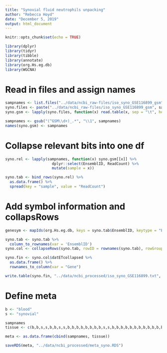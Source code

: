 ```yaml
---
title: "Synovial fluid neutrophils unpacking"
author: "Rebecca Hoyd"
date: "December 5, 2019"
output: html_document
---
```


```r
knitr::opts_chunk$set(echo = TRUE)

library(dplyr)
library(tidyr)
library(tibble)
library(annotate)
library(org.Hs.eg.db)
library(WGCNA)
```

# Read in files and assign names
```r
sampnames <- list.files("../data/ncbi_raw-files/iso_syno_GSE116899_gsm")
syno.files <- paste("../data/ncbi_raw-files/iso_syno_GSE116899_gsm", sampnames, sampnames, sep = "/")
syno.gsm <- lapply(syno.files, function(x) read.table(x, sep = "\t", header = TRUE, stringsAsFactors = FALSE))
```

```r
sampnames <- gsub("(^GSM\\d+)_.*", "\\1", sampnames)
names(syno.gsm) <- sampnames
```

# Collapse relevant bits into one df
```r
syno.rel <- lapply(sampnames, function(x) syno.gsm[[x]] %>% 
                     dplyr::select(EnsemblID, ReadCount) %>%
                     mutate(sample = x))

syno.tab <- bind_rows(syno.rel) %>%
  as.data.frame() %>%
  spread(key = "sample", value = "ReadCount")
```

# Add symbol information and collapsRows
```r
genesym <- mapIds(org.Hs.eg.db, keys = syno.tab$EnsemblID, keytype = "ENSEMBL", column = "SYMBOL")
```

```r
syno.tab <- syno.tab %>%
  column_to_rownames(var = 'EnsemblID')
syno.col <- collapseRows(syno.tab, rowID = rownames(syno.tab), rowGroup = genesym)

syno.fin <- syno.col$datETcollapsed %>%
  as.data.frame() %>%
  rownames_to_column(var = "Gene")
```

```r
write.table(syno.fin, "../data/ncbi_processed/iso_syno_GSE116899.txt", sep = "\t", quote = FALSE, row.names = FALSE)
```

# Define meta

```r
b <- "blood"
s <- "synovial"

sampnames
tissue <- c(b,b,s,s,b,b,s,s,b,b,b,b,b,b,b,b,s,s,b,b,b,b,b,b,b,b,b,b,b,b)

meta <- as.data.frame(cbind(sampnames, tissue))
```

```r
saveRDS(meta, "../data/ncbi_processed/meta_syno.RDS")
```